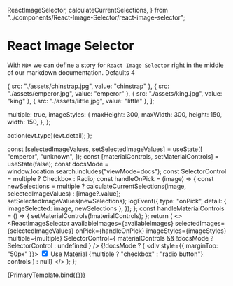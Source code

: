   ReactImageSelector,
  calculateCurrentSelections,
} from "../components/React-Image-Selector/react-image-selector";

<Meta title="React Image Selector" component={ReactImageSelector} />

# React Image Selector

With `MDX` we can define a story for `React Image Selector` right in the middle of our markdown documentation. Defaults 4

  { src: "./assets/chinstrap.jpg", value: "chinstrap" },
  { src: "./assets/emperor.jpg", value: "emperor" },
  { src: "./assets/king.jpg", value: "king" },
  { src: "./assets/little.jpg", value: "little" },
];

  multiple: true,
  imageStyles: {
    maxHeight: 300,
    maxWidth: 300,
    height: 150,
    width: 150,
  },
};

  action(evt.type)(evt.detail);
};

  const [selectedImageValues, setSelectedImageValues] = useState([
    "emperor",
    "unknown",
  ]);
  const [materialControls, setMaterialControls] = useState(false);
  const docsMode = window.location.search.includes("viewMode=docs");
  const SelectorControl = multiple ? Checkbox : Radio;
  const handleOnPick = (image) => {
    const newSelections = multiple
      ? calculateCurrentSelections(image, selectedImageValues)
      : [image?.value];
    setSelectedImageValues(newSelections);
    logEvent({
      type: "onPick",
      detail: { imageSelected: image, newSelections },
    });
  };
  const handleMaterialControls = () => {
    setMaterialControls(!materialControls);
  };
  return (
    <>
      <ReactImageSelector
        availableImages={availableImages}
        selectedImages={selectedImageValues}
        onPick={handleOnPick}
        imageStyles={imageStyles}
        multiple={multiple}
        SelectorControl={
          materialControls && !docsMode ? SelectorControl : undefined
        }
      />
      {!docsMode ? (
        <div style={{ marginTop: "50px" }}>
          <label htmlFor="usematerial">
            <input
              type="checkbox"
              id="usematerial"
              checked={materialControls}
              onChange={handleMaterialControls}
            />
            Use Material {multiple ? "checkbox" : "radio button"} controls
          </label>
        </div>
      ) : null}
    </>
  );
};

<Canvas>
  <Story name="RIS Default Template" args={args}>
    {PrimaryTemplate.bind({})}
  </Story>
</Canvas>
